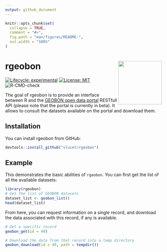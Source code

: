 ```yaml
---
output: github_document
---
```


<!-- README.md is generated from README.Rmd. Please edit that file -->

```r
knitr::opts_chunk$set(
  collapse = TRUE,
  comment = "#>",
  fig.path = "man/figures/README-",
  out.width = "100%"
)
```

# rgeobon <img src="inst/images/sticker.png" align="right" width=140/>

<!-- badges: start -->
[![Lifecycle: experimental](https://img.shields.io/badge/lifecycle-experimental-orange.svg)](https://www.tidyverse.org/lifecycle/#experimental)
[![License: MIT](https://img.shields.io/badge/License-MIT-yellow.svg)](https://opensource.org/licenses/MIT)
![R-CMD-check](https://github.com/VLucet/geobon/workflows/R-CMD-check/badge.svg)
<!-- badges: end -->

The goal of rgeobon is to provide an interface between R and the [GEOBON open data portal](https://portal.geobon.org/index>) RESTfull API (please note that the portal is currently in beta). It allows to consult the datasets available on the portal and download them. 

## Installation

You can install rgeobon from GitHub:

``` r
devtools::install_github("vlucet/rgeobon")
```

## Example

This demonstrates the basic abilities of `rgeobon`. You can first get the list of all the available datasets:

```r
library(rgeobon)
# Get the list of GEOBON datasets
dataset_list <- geobon_list()
head(dataset_list)
```

From here, you can request information on a single record, and download the data associated with this record, if any is available. 

```r
# Get a specific record
geobon_get(id = 49)

# Download the data from that record into a temp directory
geobon_download(id = 49, path = tempdir())
```
